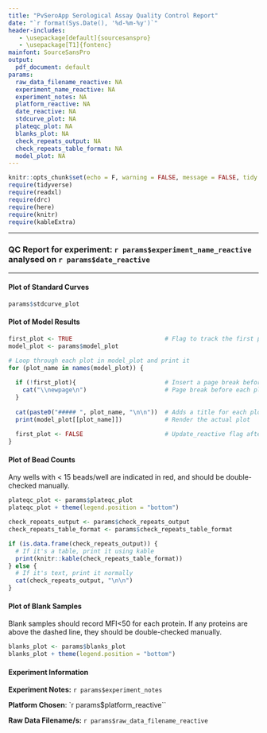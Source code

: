 ```yaml
---
title: "PvSeroApp Serological Assay Quality Control Report"
date: "`r format(Sys.Date(), '%d-%m-%y')`"
header-includes:
   - \usepackage[default]{sourcesanspro}
   - \usepackage[T1]{fontenc}
mainfont: SourceSansPro
output: 
  pdf_document: default
params:
  raw_data_filename_reactive: NA
  experiment_name_reactive: NA
  experiment_notes: NA
  platform_reactive: NA
  date_reactive: NA
  stdcurve_plot: NA
  plateqc_plot: NA
  blanks_plot: NA
  check_repeats_output: NA
  check_repeats_table_format: NA
  model_plot: NA
---
```


```r
knitr::opts_chunk$set(echo = F, warning = FALSE, message = FALSE, tidy = TRUE, fig.width=8, fig.height=6, fig.align="center", df_print = "kable")
require(tidyverse)
require(readxl)
require(drc)
require(here)
require(knitr)
require(kableExtra)
```

***
### QC Report for experiment: `r params$experiment_name_reactive` analysed on `r params$date_reactive`
***

#### Plot of Standard Curves

```r
params$stdcurve_plot
```
\newpage
#### Plot of Model Results

```r
first_plot <- TRUE                          # Flag to track the first plot
model_plot <- params$model_plot

# Loop through each plot in model_plot and print it
for (plot_name in names(model_plot)) {
  
  if (!first_plot){                         # Insert a page break before the plot but not for the first one 
    cat("\\newpage\n")                      # Page break before each plot
  }
  
  cat(paste0("##### ", plot_name, "\n\n"))  # Adds a title for each plot
  print(model_plot[[plot_name]])            # Render the actual plot
  
  first_plot <- FALSE                       # Update_reactive flag after first plot is printed 
}
```
\newpage

#### Plot of Bead Counts

Any wells with < 15 beads/well are indicated in red, and should be double-checked manually.

```r
plateqc_plot <- params$plateqc_plot
plateqc_plot + theme(legend.position = "bottom")
```

```r
check_repeats_output <- params$check_repeats_output
check_repeats_table_format <- params$check_repeats_table_format

if (is.data.frame(check_repeats_output)) {
  # If it's a table, print it using kable
  print(knitr::kable(check_repeats_table_format))
} else {
  # If it's text, print it normally
  cat(check_repeats_output, "\n\n")
}
```
\newpage

#### Plot of Blank Samples

Blank samples should record MFI<50 for each protein. If any proteins are above the dashed line, they should be double-checked manually.

```r
blanks_plot <- params$blanks_plot
blanks_plot + theme(legend.position = "bottom")
```
\newpage

#### Experiment Information 

**Experiment Notes:** `r params$experiment_notes`

**Platform Chosen**: `r params$platform_reactive``

**Raw Data Filename/s:** `r params$raw_data_filename_reactive`
